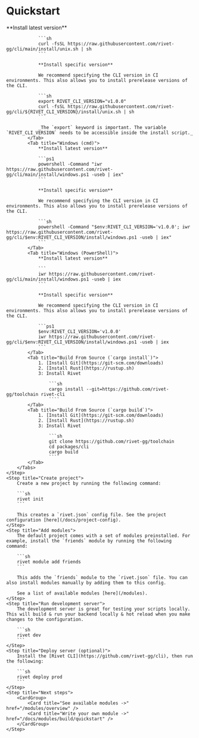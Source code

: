 # Quickstart

<Steps>
    <Step title="Install Rivet CLI">
        <Tabs>
            <Tab title="macOS & Linux & WSL">
                **Install latest version**

                ```sh
                curl -fsSL https://raw.githubusercontent.com/rivet-gg/cli/main/install/unix.sh | sh
                ```

                **Install specific version**

                We recommend specifying the CLI version in CI environments. This also allows you to install prerelease versions of the CLI.

                ```sh
                export RIVET_CLI_VERSION="v1.0.0"
                curl -fsSL https://raw.githubusercontent.com/rivet-gg/cli/${RIVET_CLI_VERSION}/install/unix.sh | sh
                ```

                _The `export` keyword is important. The variable `RIVET_CLI_VERSION` needs to be accessible inside the install script._
            </Tab>
            <Tab title="Windows (cmd)">
                **Install latest version**

                ```ps1
                powershell -Command "iwr https://raw.githubusercontent.com/rivet-gg/cli/main/install/windows.ps1 -useb | iex"
                ```

                **Install specific version**

                We recommend specifying the CLI version in CI environments. This also allows you to install prerelease versions of the CLI.

                ```sh
                powershell -Command "$env:RIVET_CLI_VERSION='v1.0.0'; iwr https://raw.githubusercontent.com/rivet-gg/cli/$env:RIVET_CLI_VERSION/install/windows.ps1 -useb | iex"
                ```
            </Tab>
            <Tab title="Windows (PowerShell)">
                **Install latest version**

                ```
                iwr https://raw.githubusercontent.com/rivet-gg/cli/main/install/windows.ps1 -useb | iex
                ```

                **Install specific version**

                We recommend specifying the CLI version in CI environments. This also allows you to install prerelease versions of the CLI.

                ```ps1
                $env:RIVET_CLI_VERSION='v1.0.0'
                iwr https://raw.githubusercontent.com/rivet-gg/cli/$env:RIVET_CLI_VERSION/install/windows.ps1 -useb | iex
                ```
            </Tab>
            <Tab title="Build From Source (`cargo install`)">
                1. [Install Git](https://git-scm.com/downloads)
                2. [Install Rust](https://rustup.sh)
                3: Install Rivet

                    ```sh
                    cargo install --git=https://github.com/rivet-gg/toolchain rivet-cli
                    ````
            </Tab>
            <Tab title="Build From Source (`cargo build`)">
                1. [Install Git](https://git-scm.com/downloads)
                2. [Install Rust](https://rustup.sh)
                3: Install Rivet

                    ```sh
                    git clone https://github.com/rivet-gg/toolchain
                    cd packages/cli
                    cargo build
                    ````
            </Tab>
        </Tabs>
    </Step>
    <Step title="Create project">
        Create a new project by running the following command:

        ```sh
        rivet init
        ```

        This creates a `rivet.json` config file. See the project configuration [here](/docs/project-config).
    </Step>
    <Step title="Add modules">
        The default project comes with a set of modules preinstalled. For example, install the `friends` module by running the following command:

        ```sh
        rivet module add friends
        ```

        This adds the `friends` module to the `rivet.json` file. You can also install modules manually by adding them to this config.

        See a list of available modules [here](/modules).
    </Step>
    <Step title="Run development server">
        The development server is great for testing your scripts locally. This will build & run your backend locally & hot reload when you make changes to the configuration.

        ```sh
        rivet dev
        ```
    </Step>
    <Step title="Deploy server (optional)">
        Install the [Rivet CLI](https://github.com/rivet-gg/cli), then run the following:

        ```sh
        rivet deploy prod
        ```
    </Step>
    <Step title="Next steps">
        <CardGroup>
            <Card title="See available modules ->" href="/modules/overview" />
            <Card title="Write your own module ->" href="/docs/modules/build/quickstart" />
        </CardGroup>
    </Step>
</Steps>
